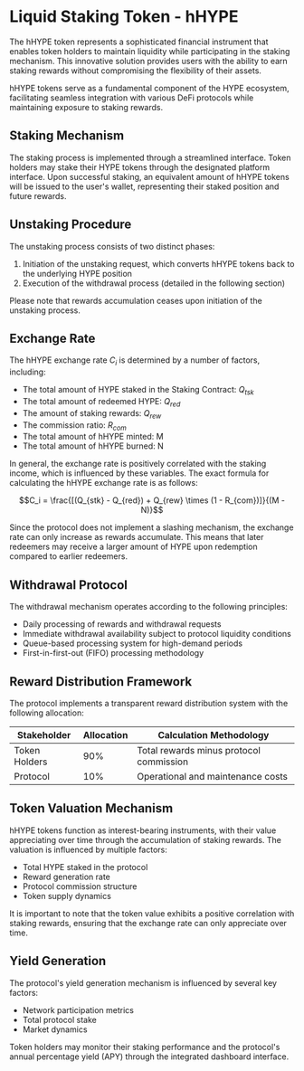 # Liquid Staking Token - hHYPE

The hHYPE token represents a sophisticated financial instrument that enables token holders to maintain liquidity while participating in the staking mechanism. This innovative solution provides users with the ability to earn staking rewards without compromising the flexibility of their assets.

hHYPE tokens serve as a fundamental component of the HYPE ecosystem, facilitating seamless integration with various DeFi protocols while maintaining exposure to staking rewards.

## Staking Mechanism

The staking process is implemented through a streamlined interface. Token holders may stake their HYPE tokens through the designated platform interface. Upon successful staking, an equivalent amount of hHYPE tokens will be issued to the user's wallet, representing their staked position and future rewards.

## Unstaking Procedure

The unstaking process consists of two distinct phases:
1. Initiation of the unstaking request, which converts hHYPE tokens back to the underlying HYPE position
2. Execution of the withdrawal process (detailed in the following section)

Please note that rewards accumulation ceases upon initiation of the unstaking process.

## Exchange Rate

The hHYPE exchange rate $C_{i}$ is determined by a number of factors, including:

- The total amount of HYPE staked in the Staking Contract: $Q_{tsk}$
- The total amount of redeemed HYPE: $Q_{red}$
- The amount of staking rewards: $Q_{rew}$
- The commission ratio: $R_{com}$
- The total amount of hHYPE minted: M
- The total amount of hHYPE burned: N

In general, the exchange rate is positively correlated with the staking income, which is influenced by these variables. The exact formula for calculating the hHYPE exchange rate is as follows:

```math
C_i = \frac{[(Q_{stk} - Q_{red}) + Q_{rew} \times (1 - R_{com})]}{(M - N)}
```

Since the protocol does not implement a slashing mechanism, the exchange rate can only increase as rewards accumulate. This means that later redeemers may receive a larger amount of HYPE upon redemption compared to earlier redeemers.


## Withdrawal Protocol

The withdrawal mechanism operates according to the following principles:
* Daily processing of rewards and withdrawal requests
* Immediate withdrawal availability subject to protocol liquidity conditions
* Queue-based processing system for high-demand periods
* First-in-first-out (FIFO) processing methodology

## Reward Distribution Framework

The protocol implements a transparent reward distribution system with the following allocation:

| Stakeholder | Allocation | Calculation Methodology |
| ----------- | ---------- | ----------------------- |
| Token Holders | 90% | Total rewards minus protocol commission |
| Protocol | 10% | Operational and maintenance costs |

## Token Valuation Mechanism

hHYPE tokens function as interest-bearing instruments, with their value appreciating over time through the accumulation of staking rewards. The valuation is influenced by multiple factors:

* Total HYPE staked in the protocol
* Reward generation rate
* Protocol commission structure
* Token supply dynamics

It is important to note that the token value exhibits a positive correlation with staking rewards, ensuring that the exchange rate can only appreciate over time.

## Yield Generation

The protocol's yield generation mechanism is influenced by several key factors:
* Network participation metrics
* Total protocol stake
* Market dynamics

Token holders may monitor their staking performance and the protocol's annual percentage yield (APY) through the integrated dashboard interface.

